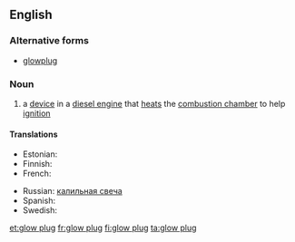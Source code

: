 ==English==

===Alternative forms===
* [[glowplug]]

===Noun===
{{wikipedia}}
{{en-noun|sg=[[glow]] [[plug]]}}

# a [[device]] in a [[diesel engine]] that [[heat]]s the [[combustion chamber]] to help [[ignition]]

====Translations====
{{trans-top|plug that heats the combustion chamber}}
* Estonian: {{t-|et|eelsüüteküünal}}
* Finnish: {{t+|fi|hehkutulppa}}
* French: {{t+|fr|bougie de préchauffage|f}}
{{trans-mid}}
* Russian: [[калильная свеча]] {{f}}
* Spanish: {{t+|es|bujía}}
* Swedish: {{t-|sv|glödstift|c}}
{{trans-bottom}}

[[et:glow plug]]
[[fr:glow plug]]
[[fi:glow plug]]
[[ta:glow plug]]
